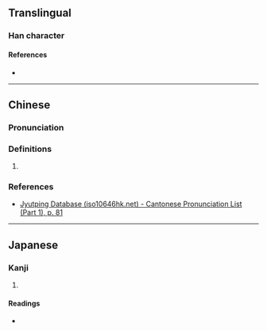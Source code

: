 {{character info}}
==Translingual==

===Han character===
{{Han char|rn=30|rad=口|as=09|sn=12|four=61077|canj=RHJX|ids=⿰口臿}}

====References====
* {{Han ref|kx=0199.200|dkj=03968|dj=0421.100|hdz=10656.080|uh=55A2|ud=21922|bh=D86C|bd=55404}}

----

==Chinese==

===Pronunciation===
{{zh-pron
|m=shà
|c=saap3
|cat=
}}

===Definitions===
{{zh-hanzi}}

# {{rfdef|zh|sort=口09}}

===References===
* [http://www.iso10646hk.net/jp/document/download.jsp Jyutping Database (iso10646hk.net) - Cantonese Pronunciation List (Part 1), p. 81]

----

==Japanese==

===Kanji===
{{ja-kanji|grade=|rs=口09}}

# {{rfdef|ja|sort=口09}}

====Readings====
* {{ja-readings|on=[[てふ]] (tefu), [[せふ]] (sefu), [[さふ]] (safu)|kun=[[おしやべり]] (oshiyaberi)}}